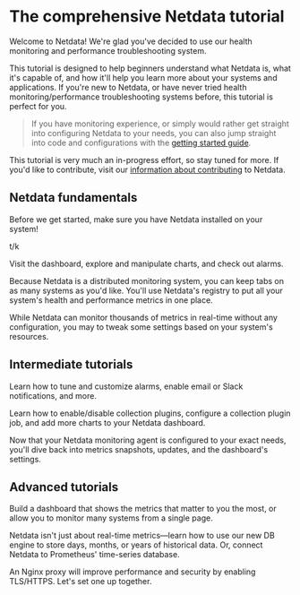 # The comprehensive Netdata tutorial

Welcome to Netdata! We're glad you've decided to use our health monitoring and performance troubleshooting system.

This tutorial is designed to help beginners understand what Netdata is, what it's capable of, and how it'll help you
learn more about your systems and applications. If you're new to Netdata, or have never tried health
monitoring/performance troubleshooting systems before, this tutorial is perfect for you.

> If you have monitoring experience, or simply would rather get straight into configuring Netdata to your needs, you can
> also jump straight into code and configurations with the [getting started guide](../GettingStarted.md).

This tutorial is very much an in-progress effort, so stay tuned for more. If you'd like to contribute, visit our
[information about contributing](../../CONTRIBUTING.md) to Netdata.

## Netdata fundamentals

<TutorialTOCButton to="/packaging/installer/README/" heading="Part 00: Install Netdata">Before we get started, make sure you have Netdata installed on your system!</TutorialTOCButton>

<TutorialTOCButton to="/tutorials/part-01/" heading="Part 01: Netdata's building blocks">t/k</TutorialTOCButton>

<TutorialTOCButton to="/tutorials/part-02/" heading="Part 02: Get to know Netdata's dashboard">Visit the dashboard,
explore and manipulate charts, and check out alarms.</TutorialTOCButton>

<TutorialTOCButton to="/tutorials/part-03/" heading="Part 03: Monitor more than one system with Netdata">Because Netdata is a distributed monitoring system, you can keep tabs on as many systems as you'd like. You'll use
Netdata's registry to put all your system's health and performance metrics in one place.</TutorialTOCButton>

<TutorialTOCButton to="/tutorials/part-04/" heading="Part 04: The basics of configuring Netdata">While Netdata
can monitor thousands of metrics in real-time without any configuration, you may to tweak some settings based on your
system's resources.</TutorialTOCButton>

## Intermediate tutorials

<TutorialTOCButton to="/tutorials/part-05/" heading="Part 05: Health monitoring alarms and notifications">Learn how to tune and customize alarms, enable email or Slack notifications, and more.</TutorialTOCButton>

<TutorialTOCButton to="/tutorials/part-06/" heading="Part 06: Collecting more metrics with Netdata">Learn how to
enable/disable collection plugins, configure a collection plugin job, and add more charts to your Netdata
dashboard.</TutorialTOCButton>

<TutorialTOCButton to="/tutorials/part-07/" heading="Part 07: Netdata's dashboard in depth">Now that your Netdata
monitoring agent is configured to your exact needs, you'll dive back into metrics snapshots, updates, and the
dashboard's settings.</TutorialTOCButton>

## Advanced tutorials

<TutorialTOCButton to="/tutorials/part-08/" heading="Part 08: Building your first custom dashboard">Build a dashboard
that shows the metrics that matter to you the most, or allow you to monitor many systems from a single
page.</TutorialTOCButton>

<TutorialTOCButton to="/tutorials/part-09/" heading="Part 09: Long-term metrics storage<">Netdata isn't just about
real-time metrics—learn how to use our new DB engine to store days, months, or years of historical data. Or, connect
Netdata to Prometheus' time-series database.</TutorialTOCButton>

<TutorialTOCButton to="/tutorials/part-10/" heading="Part 10: Put Netdata behind a proxy">An Nginx proxy will improve performance and security by enabling TLS/HTTPS. Let's set one up together.</TutorialTOCButton>